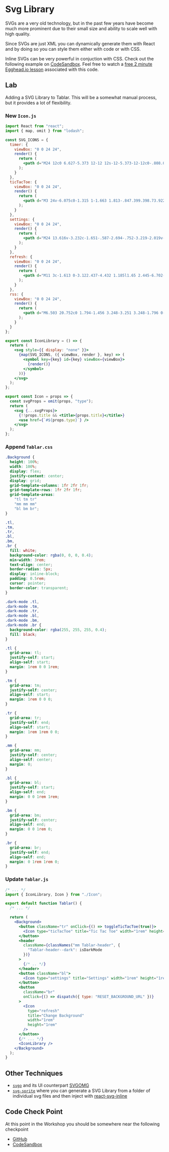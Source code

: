 # Svg Library

SVGs are a very old technology, but in the past few years have become much more prominent due to their small size and ability to scale well with high quality.

Since SVGs are just XML you can dynamically generate them with React and by doing so you can style them either with code or with CSS.

Inline SVGs can be very powerful in conjuction with CSS. Check out the following example on [CodeSandbox](https://codesandbox.io/s/github/elijahmanor/egghead-cra2-svg/tree/master/cra2-svg). Feel free to watch a [free 2 minute Egghead.io lesson](https://egghead.io/lessons/react-add-svgs-as-react-components-with-create-react-app-2-0) associated with this code.

## Lab

Adding a SVG Library to Tablar. This will be a somewhat manual process, but it provides a lot of flexibility.

### New `Icon.js`

```jsx
import React from "react";
import { map, omit } from "lodash";

const SVG_ICONS = {
  timer: {
    viewBox: "0 0 24 24",
    render() {
      return (
        <path d="M24 12c0 6.627-5.373 12-12 12s-12-5.373-12-12c0-.808.083-1.596.234-2.359h2.076c-.188.759-.31 1.543-.31 2.359 0 5.514 4.486 10 10 10s10-4.486 10-10-4.486-10-10-10c-2.234 0-4.292.744-5.957 1.989l2.049 2.049-7.012 1.354 1.354-7.013 2.183 2.183c2.036-1.598 4.594-2.562 7.383-2.562 6.627 0 12 5.373 12 12zm-13-6v8h7v-2h-5v-6h-2z" />
      );
    }
  },
  ticTacToe: {
    viewBox: "0 0 24 24",
    render() {
      return (
        <path d="M3 24v-6.075c0-1.315 1-1.663 1.813-.847.399.398.73.922 1.708.922 1.087 0 2.479-1.108 2.479-3s-1.392-3-2.479-3c-.979 0-1.31.524-1.708.922-.813.816-1.813.469-1.813-.847v-6.075h6.075c1.315 0 1.663-1 .847-1.813-.398-.399-.922-.73-.922-1.708 0-1.087 1.108-2.479 3-2.479s3 1.392 3 2.479c0 .978-.524 1.309-.922 1.708-.816.813-.469 1.813.847 1.813h6.075v18h-18z" />
      );
    }
  },
  settings: {
    viewBox: "0 0 24 24",
    render() {
      return (
        <path d="M24 13.616v-3.232c-1.651-.587-2.694-.752-3.219-2.019v-.001c-.527-1.271.1-2.134.847-3.707l-2.285-2.285c-1.561.742-2.433 1.375-3.707.847h-.001c-1.269-.526-1.435-1.576-2.019-3.219h-3.232c-.582 1.635-.749 2.692-2.019 3.219h-.001c-1.271.528-2.132-.098-3.707-.847l-2.285 2.285c.745 1.568 1.375 2.434.847 3.707-.527 1.271-1.584 1.438-3.219 2.02v3.232c1.632.58 2.692.749 3.219 2.019.53 1.282-.114 2.166-.847 3.707l2.285 2.286c1.562-.743 2.434-1.375 3.707-.847h.001c1.27.526 1.436 1.579 2.019 3.219h3.232c.582-1.636.75-2.69 2.027-3.222h.001c1.262-.524 2.12.101 3.698.851l2.285-2.286c-.744-1.563-1.375-2.433-.848-3.706.527-1.271 1.588-1.44 3.221-2.021zm-12 2.384c-2.209 0-4-1.791-4-4s1.791-4 4-4 4 1.791 4 4-1.791 4-4 4z" />
      );
    }
  },
  refresh: {
    viewBox: "0 0 24 24",
    render() {
      return (
        <path d="M11 3c-1.613 0-3.122.437-4.432 1.185l1.65 2.445-6.702-.378 2.226-6.252 1.703 2.522c1.633-.959 3.525-1.522 5.555-1.522 4.406 0 8.197 2.598 9.953 6.34l-1.642 1.215c-1.355-3.258-4.569-5.555-8.311-5.555zm13 12.486l-2.375-6.157-5.307 3.925 3.389.984c-.982 3.811-4.396 6.651-8.488 6.75l.891 1.955c4.609-.461 8.373-3.774 9.521-8.146l2.369.689zm-18.117 3.906c-2.344-1.625-3.883-4.33-3.883-7.392 0-1.314.29-2.56.799-3.687l-2.108-.12c-.439 1.188-.691 2.467-.691 3.807 0 3.831 1.965 7.192 4.936 9.158l-1.524 2.842 6.516-1.044-2.735-6.006-1.31 2.442z" />
      );
    }
  },
  rss: {
    viewBox: "0 0 24 24",
    render() {
      return (
        <path d="M6.503 20.752c0 1.794-1.456 3.248-3.251 3.248-1.796 0-3.252-1.454-3.252-3.248 0-1.794 1.456-3.248 3.252-3.248 1.795.001 3.251 1.454 3.251 3.248zm-6.503-12.572v4.811c6.05.062 10.96 4.966 11.022 11.009h4.817c-.062-8.71-7.118-15.758-15.839-15.82zm0-3.368c10.58.046 19.152 8.594 19.183 19.188h4.817c-.03-13.231-10.755-23.954-24-24v4.812z" />
      );
    }
  }
};

export const IconLibrary = () => {
  return (
    <svg style={{ display: "none" }}>
      {map(SVG_ICONS, ({ viewBox, render }, key) => (
        <symbol key={key} id={key} viewBox={viewBox}>
          {render()}
        </symbol>
      ))}
    </svg>
  );
};

export const Icon = props => {
  const svgProps = omit(props, "type");
  return (
    <svg {...svgProps}>
      {!!props.title && <title>{props.title}</title>}
      <use href={`#${props.type}`} />
    </svg>
  );
};
```

### Append `Tablar.css`

```css
.Background {
  height: 100%;
  width: 100%;
  display: flex;
  justify-content: center;
  display: grid;
  grid-template-columns: 1fr 2fr 1fr;
  grid-template-rows: 1fr 2fr 1fr;
  grid-template-areas:
    "tl tm tr"
    "mm mm mm"
    "bl bm br";
}

.tl,
.tm,
.tr,
.bl,
.bm,
.br {
  fill: white;
  background-color: rgba(0, 0, 0, 0.4);
  min-width: 3rem;
  text-align: center;
  border-radius: 5px;
  display: inline-block;
  padding: 0.5rem;
  cursor: pointer;
  border-color: transparent;
}

.dark-mode .tl,
.dark-mode .tm,
.dark-mode .tr,
.dark-mode .bl,
.dark-mode .bm,
.dark-mode .br {
  background-color: rgba(255, 255, 255, 0.4);
  fill: black;
}

.tl {
  grid-area: tl;
  justify-self: start;
  align-self: start;
  margin: 1rem 0 0 1rem;
}

.tm {
  grid-area: tm;
  justify-self: center;
  align-self: start;
  margin: 1rem 0 0 0;
}

.tr {
  grid-area: tr;
  justify-self: end;
  align-self: start;
  margin: 1rem 1rem 0 0;
}

.mm {
  grid-area: mm;
  justify-self: center;
  align-self: center;
  margin: 0;
}

.bl {
  grid-area: bl;
  justify-self: start;
  align-self: end;
  margin: 0 0 1rem 1rem;
}

.bm {
  grid-area: bm;
  justify-self: center;
  align-self: end;
  margin: 0 0 1rem 0;
}

.br {
  grid-area: br;
  justify-self: end;
  align-self: end;
  margin: 0 1rem 1rem 0;
}
```

### Update `Tablar.js`

```jsx
/* ... */
import { IconLibrary, Icon } from "./Icon";

export default function Tablar() {
  /* ... */

  return (
    <Background>
      <button className="tr" onClick={() => toggleTicTacToe(true)}>
        <Icon type="ticTacToe" title="Tic Tac Toe" width="1rem" height="1rem" />
      </button>
      <header
        className={classNames("mm Tablar-header", {
          "Tablar-header--dark": isDarkMode
        })}
      >
        {/* .. */}
      </header>
      <button className="bl">
        <Icon type="settings" title="Settings" width="1rem" height="1rem" />
      </button>
      <button
        className="br"
        onClick={() => dispatch({ type: "RESET_BACKGROUND_URL" })}
      >
        <Icon
          type="refresh"
          title="Change Background"
          width="1rem"
          height="1rem"
        />
      </button>
      {/* ... */}
      <IconLibrary />
    </Background>
  );
}
```

## Other Techniques

- [`svgo`](http://npm.im/svgo) and its UI counterpart [SVGOMG](https://jakearchibald.github.io/svgomg/)
- [`svg-sprite`](https://npm.im/svg-sprite) where you can generate a SVG Library from a folder of individual svg files and then inject with [react-svg-inline](http://npm.im/react-svg-inline)

## Code Check Point

At this point in the Workshop you should be somewhere near the following checkpoint

- [GitHub](https://github.com/elijahmanor/react-fun/tree/master/packages/13-svg-library)
- [CodeSandbox](https://codesandbox.io/s/github/elijahmanor/react-fun/tree/master/packages/13-svg-library)
